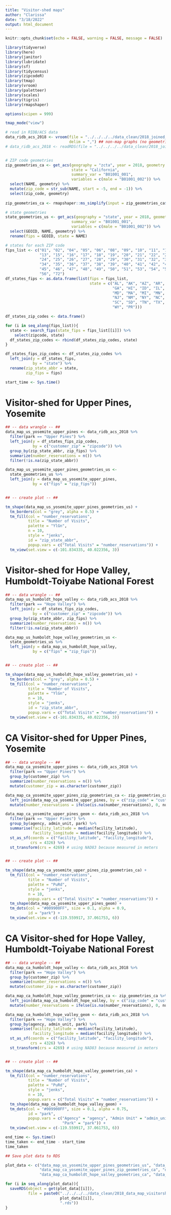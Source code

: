 ```yaml
---
title: "Visitor-shed maps"
author: "Clarissa"
date: "3/18/2022"
output: html_document
---
```


```r
knitr::opts_chunk$set(echo = FALSE, warning = FALSE, message = FALSE)

library(tidyverse)
library(here)
library(janitor)
library(lubridate)
library(sf)
library(tidycensus)
library(zipcodeR)
library(tmap)
library(vroom)
library(paletteer)
library(scales)
library(tigris)
library(rmapshaper)

options(scipen = 999)

tmap_mode("view")
```


```r
# read in RIDB/ACS data
data_ridb_acs_2018 <- vroom(file = "../../../../data_clean/2018_joined_data.csv",
                            delim = ",") ## non-map graphs (no geometries)
# data_ridb_acs_2018 <- readRDS(file = "../../../../data_clean/2018_joined_data.rds") ## maps (don't use RDS for non-map viz, too slow)


# ZIP code geometries
zip_geometries_ca <- get_acs(geography = "zcta", year = 2018, geometry = TRUE, 
                             state = "California",
                             summary_var = "B01001_001",
                             variables = c(male = "B01001_002")) %>% 
  select(NAME, geometry) %>% 
  mutate(zip_code = str_sub(NAME, start = -5, end = -1)) %>% 
  select(zip_code, geometry) 
  
zip_geometries_ca <- rmapshaper::ms_simplify(input = zip_geometries_ca$geometry)

# state geometries
state_geometries_us <- get_acs(geography = "state", year = 2018, geometry = TRUE, 
                             summary_var = "B01001_001",
                             variables = c(male = "B01001_002")) %>% 
  select(GEOID, NAME, geometry) %>% 
  rename(fips = GEOID, state = NAME)

# states for each ZIP code
fips_list <- c("01", "02", "04", "05", "06", "08", "09", "10", "11", "12", 
               "13", "15", "16", "17", "18", "19", "20", "21", "22", "23", 
               "24", "25", "26", "27", "28", "29", "30", "31", "32", "33", 
               "34", "35", "36", "37", "38", "39", "40", "41", "42", "44", 
               "45", "46", "47", "48", "49", "50", "51", "53", "54", "55", 
               "56", "72")
df_states_fips <- as.data.frame(list(fips = fips_list,
                                     state = c("AL", "AK", "AZ", "AR", "CA", "CO", "CT", "DE", "DC", "FL",
                                               "GA", "HI", "ID", "IL", "IN", "IA", "KS", "KY", "LA", "ME",
                                               "MD", "MA", "MI", "MN", "MS", "MO", "MT", "NE", "NV", "NH",
                                               "NJ", "NM", "NY", "NC", "ND", "OH", "OK", "OR", "PA", "RI",
                                               "SC", "SD", "TN", "TX", "UT", "VT", "VA", "WA", "WV", "WI",
                                               "WY", "PR")))

df_states_zip_codes <- data.frame()

for (i in seq_along(fips_list)){
  state <- search_fips(state_fips = fips_list[[i]]) %>% 
    select(zipcode, state)
  df_states_zip_codes <- rbind(df_states_zip_codes, state)
}

df_states_fips_zip_codes <- df_states_zip_codes %>% 
  left_join(y = df_states_fips,
            by = "state") %>% 
  rename(zip_state_abbr = state,
         zip_fips = fips)
```


```r
start_time <- Sys.time()
```


# Visitor-shed for Upper Pines, Yosemite

```r
## -- data wrangle -- ##
data_map_us_yosemite_upper_pines <- data_ridb_acs_2018 %>% 
  filter(park == "Upper Pines") %>% 
  left_join(y = df_states_fips_zip_codes,
            by = c("customer_zip" = "zipcode")) %>% 
  group_by(zip_state_abbr, zip_fips) %>% 
  summarize(number_reservations = n()) %>% 
  filter(!is.na(zip_state_abbr))

data_map_us_yosemite_upper_pines_geometries_us <- 
  state_geometries_us %>% 
  left_join(y = data_map_us_yosemite_upper_pines,
            by = c("fips" = "zip_fips"))


## -- create plot -- ##

tm_shape(data_map_us_yosemite_upper_pines_geometries_us) +
  tm_borders(col = "grey", alpha = 0.5) +
  tm_fill(col = "number_reservations",
          title = "Number of Visits",
          palette = "YlGn",
          n = 10, 
          style = "jenks",
          id = "zip_state_abbr", 
          popup.vars = c("Total Visits" = "number_reservations")) +
  tm_view(set.view = c(-101.834335, 40.022356, 3))
```


# Visitor-shed for Hope Valley, Humboldt-Toiyabe National Forest

```r
## -- data wrangle -- ##
data_map_us_humboldt_hope_valley <- data_ridb_acs_2018 %>% 
  filter(park == "Hope Valley") %>% 
  left_join(y = df_states_fips_zip_codes,
            by = c("customer_zip" = "zipcode")) %>% 
  group_by(zip_state_abbr, zip_fips) %>% 
  summarize(number_reservations = n()) %>% 
  filter(!is.na(zip_state_abbr))

data_map_us_humboldt_hope_valley_geometries_us <- 
  state_geometries_us %>% 
  left_join(y = data_map_us_humboldt_hope_valley,
            by = c("fips" = "zip_fips"))


## -- create plot -- ##

tm_shape(data_map_us_humboldt_hope_valley_geometries_us) +
  tm_borders(col = "grey", alpha = 0.5) +
  tm_fill(col = "number_reservations",
          title = "Number of Visits",
          palette = "YlGn",
          n = 10, 
          style = "jenks",
          id = "zip_state_abbr", 
          popup.vars = c("Total Visits" = "number_reservations")) +
  tm_view(set.view = c(-101.834335, 40.022356, 3))
```



# CA Visitor-shed for Upper Pines, Yosemite

```r
## -- data wrangle -- ##
data_map_ca_yosemite_upper_pines <- data_ridb_acs_2018 %>% 
  filter(park == "Upper Pines") %>% 
  group_by(customer_zip) %>% 
  summarize(number_reservations = n()) %>% 
  mutate(customer_zip = as.character(customer_zip))

data_map_ca_yosemite_upper_pines_zip_geometries_ca <- zip_geometries_ca %>% 
  left_join(data_map_ca_yosemite_upper_pines, by = c("zip_code" = "customer_zip")) %>% 
  mutate(number_reservations = ifelse(is.na(number_reservations), 0, number_reservations))

data_map_ca_yosemite_upper_pines_geom <- data_ridb_acs_2018 %>% 
  filter(park == "Upper Pines") %>% 
  group_by(agency, admin_unit, park) %>% 
  summarise(facility_latitude = median(facility_latitude),
            facility_longitude = median(facility_longitude)) %>% 
  st_as_sf(coords = c("facility_latitude", "facility_longitude"),
           crs = 4326) %>% 
  st_transform(crs = 4269) # using NAD83 because measured in meters


## -- create plot -- ##

tm_shape(data_map_ca_yosemite_upper_pines_zip_geometries_ca) +
  tm_fill(col = "number_reservations",
          title = "Number of Visits",
          palette = "PuRd",
          style = "jenks",
          n = 10, 
          popup.vars = c("Total Visits" = "number_reservations")) +
  tm_shape(data_map_ca_yosemite_upper_pines_geom) +
  tm_dots(col = "#009900FF", size = 0.1, alpha = 0.9,
          id = "park") +
  tm_view(set.view = c(-119.559917, 37.061753, 6))
```


# CA Visitor-shed for Hope Valley, Humboldt-Toiyabe National Forest

```r
## -- data wrangle -- ##
data_map_ca_humboldt_hope_valley <- data_ridb_acs_2018 %>% 
  filter(park == "Hope Valley") %>% 
  group_by(customer_zip) %>% 
  summarize(number_reservations = n()) %>% 
  mutate(customer_zip = as.character(customer_zip))

data_map_ca_humboldt_hope_valley_geometries_ca <- zip_geometries_ca %>% 
  left_join(data_map_ca_humboldt_hope_valley, by = c("zip_code" = "customer_zip")) %>% 
  mutate(number_reservations = ifelse(is.na(number_reservations), 0, number_reservations))

data_map_ca_humboldt_hope_valley_geom <- data_ridb_acs_2018 %>% 
  filter(park == "Hope Valley") %>% 
  group_by(agency, admin_unit, park) %>% 
  summarise(facility_latitude = median(facility_latitude),
            facility_longitude = median(facility_longitude)) %>% 
  st_as_sf(coords = c("facility_latitude", "facility_longitude"),
           crs = 4326) %>% 
  st_transform(crs = 4269) # using NAD83 because measured in meters


## -- create plot -- ##

tm_shape(data_map_ca_humboldt_hope_valley_geometries_ca) +
  tm_fill(col = "number_reservations",
          title = "Number of Visits",
          palette = "PuRd",
          style = "jenks",
          n = 10, 
          popup.vars = c("Total Visits" = "number_reservations")) +
  tm_shape(data_map_ca_humboldt_hope_valley_geom) +
  tm_dots(col = "#009900FF", size = 0.1, alpha = 0.75,
          id = "park",
          popup.vars = c("Agency" = "agency", "Admin Unit" = "admin_unit", 
                         "Park" = "park")) +
  tm_view(set.view = c(-119.559917, 37.061753, 6))
```


```r
end_time <- Sys.time()
time_taken <- end_time - start_time
time_taken
```



```r
## Save plot data to RDS

plot_data <- c("data_map_us_yosemite_upper_pines_geometries_us", "data_map_us_humboldt_hope_valley_geometries_us",
               "data_map_ca_yosemite_upper_pines_zip_geometries_ca", "data_map_ca_yosemite_upper_pines_geom",
               "data_map_ca_humboldt_hope_valley_geometries_ca", "data_map_ca_humboldt_hope_valley_geom")

for (i in seq_along(plot_data)){
  saveRDS(object = get(plot_data[[i]]),
          file = paste0("../../../../data_clean/2018_data_map_visitorshed/2018_", 
                        plot_data[[i]],
                        ".rds"))
}
```

